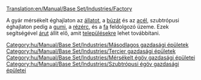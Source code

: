 [[Translation:en/Manual/Base Set/Industries/Factory]]

{{hu/Manual/Base Set/Industries/Gazdasági épületek|név=Factory
|kép=en/Manual/Base Set/Industries/Factory.png
|caption=Temperate
|image2=en/Manual/Base Set/Industries/Tropic Factory.png
|caption2=Sub-Tropical
|klíma=[[hu/Manual/Éghajlatok#mersekelt|mérsékelt]], [[hu/Manual/Éghajlatok#szubtropusi|szubtrópusi]].
|elfogad=csak mérsékelt éghajlaton:[[hu/Manual/Base Set/Cargos/Állat|állatot]], [[hu/Búza|búzát]] és [[hu/Manual/Base Set/Cargos/Acél|acélt]];<br/>csak szubtrópusi éghajlaton: [[hu/Manual/Base Set/Cargos/Gumi|gumit]], [[hu/Manual/Base Set/Cargos/Rézérc|rézércet]], [[hu/Manual/Base Set/Cargos/Fa|fát]].
|előállít=[[hu/Manual/Base Set/Cargos/Áru|árut]].
|megjegyzés= nincs jelen a [[hu/Manual/Éghajlatok#szubarktikus|szubarktikus]] éghajlaton és [[hu/Manual/Éghajlatok#jatekvilag|Játékvilágban]].
}}
A gyár mérsékelt éghajlaton az [[hu/Manual/Base Set/Cargos/Állat|állatot]], a [[hu/Búza|búzát]] és az [[hu/Manual/Base Set/Cargos/Acél|acél]], szubtrópusi éghajlaton pedig a [[Gumi/Hu;>|gumi]], a [[hu/Manual/Base Set/Cargos/Rézérc|rézérc]], és a [[hu/Manual/Base Set/Cargos/Fa|fa]] feldolgozó üzeme. Ezek segítségével [[hu/Áru|árut]] állít elő, amit [[hu/Manual/Települések|településekre]] lehet továbbítani.

{{hu/Manual/Base Set/Industries/Navbox Gazdasági épületek}}

[[Category:hu/Manual/Base Set/Industries/Másodlagos gazdasági épületek]]
[[Category:hu/Manual/Base Set/Industries/Tercier gazdasági épületek]]
[[Category:hu/Manual/Base Set/Industries/Mérsékelt égöv gazdasági épületei]]
[[Category:hu/Manual/Base Set/Industries/Szubtrópusi égöv gazdasági épületei]]